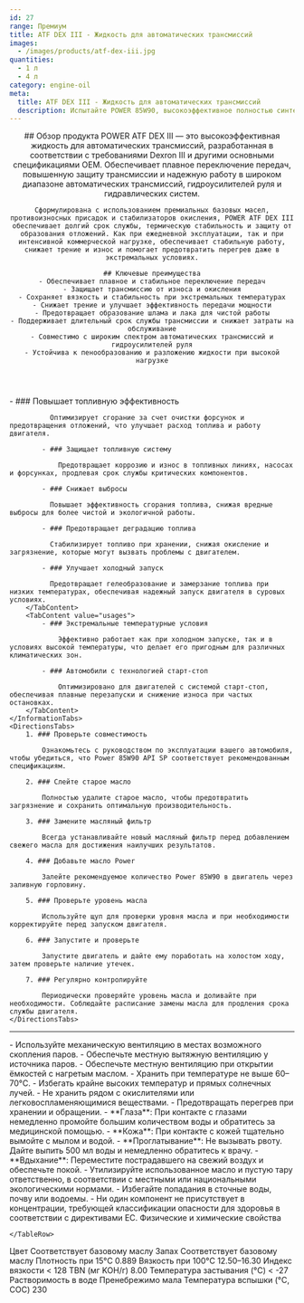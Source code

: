 ```yaml
---
id: 27
range: Премиум
title: ATF DEX III - Жидкость для автоматических трансмиссий
images:
  - /images/products/atf-dex-iii.jpg
quantities:
  - 1 л
  - 4 л
category: engine-oil
meta:
  title: ATF DEX III - Жидкость для автоматических трансмиссий
  description: Испытайте POWER 85W90, высокоэффективное полностью синтетическое моторное масло, разработанное в соответствии со стандартами API SP. Обеспечивает повышенную топливную эффективность, превосходную защиту от износа и надежный запуск двигателя в холодное время. Идеально для автомобилей с технологией старт-стоп и экстремальными температурными условиями.
---
```


<Header>
    ## Обзор продукта
    POWER ATF DEX III — это высокоэффективная жидкость для автоматических трансмиссий, разработанная в соответствии с требованиями Dexron III и другими основными спецификациями OEM. Обеспечивает плавное переключение передач, повышенную защиту трансмиссии и надежную работу в широком диапазоне автоматических трансмиссий, гидроусилителей руля и гидравлических систем.

    Сформулирована с использованием премиальных базовых масел, противоизносных присадок и стабилизаторов окисления, POWER ATF DEX III обеспечивает долгий срок службы, термическую стабильность и защиту от образования отложений. Как при ежедневной эксплуатации, так и при интенсивной коммерческой нагрузке, обеспечивает стабильную работу, снижает трение и износ и помогает предотвратить перегрев даже в экстремальных условиях.

    ## Ключевые преимущества
    - Обеспечивает плавное и стабильное переключение передач
    - Защищает трансмиссию от износа и окисления
    - Сохраняет вязкость и стабильность при экстремальных температурах
    - Снижает трение и улучшает эффективность передачи мощности
    - Предотвращает образование шлама и лака для чистой работы
    - Поддерживает длительный срок службы трансмиссии и снижает затраты на обслуживание
    - Совместимо с широким спектром автоматических трансмиссий и гидроусилителей руля
    - Устойчива к пенообразованию и разложению жидкости при высокой нагрузке
</Header>

<Section>
    <InformationTabs>
        <TabContent value="core">
            - ### Повышает топливную эффективность

              Оптимизирует сгорание за счет очистки форсунок и предотвращения отложений, что улучшает расход топлива и работу двигателя.

            - ### Защищает топливную систему

                Предотвращает коррозию и износ в топливных линиях, насосах и форсунках, продлевая срок службы критических компонентов.

            - ### Снижает выбросы

              Повышает эффективность сгорания топлива, снижая вредные выбросы для более чистой и экологичной работы.
    
            - ### Предотвращает деградацию топлива

              Стабилизирует топливо при хранении, снижая окисление и загрязнение, которые могут вызвать проблемы с двигателем.
    
            - ### Улучшает холодный запуск

              Предотвращает гелеобразование и замерзание топлива при низких температурах, обеспечивая надежный запуск двигателя в суровых условиях.
        </TabContent>
        <TabContent value="usages">
            - ### Экстремальные температурные условия

                Эффективно работает как при холодном запуске, так и в условиях высокой температуры, что делает его пригодным для различных климатических зон.

            - ### Автомобили с технологией старт-стоп

                Оптимизировано для двигателей с системой старт-стоп, обеспечивая плавные перезапуски и снижение износа при частых остановках.
        </TabContent>
    </InformationTabs>
    <DirectionsTabs>
        1. ### Проверьте совместимость
    
            Ознакомьтесь с руководством по эксплуатации вашего автомобиля, чтобы убедиться, что Power 85W90 API SP соответствует рекомендованным спецификациям.
   
        2. ### Слейте старое масло
    
            Полностью удалите старое масло, чтобы предотвратить загрязнение и сохранить оптимальную производительность.
   
        3. ### Замените масляный фильтр
    
            Всегда устанавливайте новый масляный фильтр перед добавлением свежего масла для достижения наилучших результатов.
   
        4. ### Добавьте масло Power
    
            Залейте рекомендуемое количество Power 85W90 в двигатель через заливную горловину.
   
        5. ### Проверьте уровень масла
    
            Используйте щуп для проверки уровня масла и при необходимости корректируйте перед запуском двигателя.
   
        6. ### Запустите и проверьте
    
            Запустите двигатель и дайте ему поработать на холостом ходу, затем проверьте наличие утечек.
   
        7. ### Регулярно контролируйте
    
            Периодически проверяйте уровень масла и доливайте при необходимости. Соблюдайте расписание замены масла для продления срока службы двигателя.
    </DirectionsTabs>
</Section>

***

<Section>
    <SafetyTabs>
        <TabContent value="handling">
            - Используйте механическую вентиляцию в местах возможного скопления паров.
            - Обеспечьте местную вытяжную вентиляцию у источника паров.
            - Обеспечьте местную вентиляцию при открытии ёмкостей с нагретым маслом.
            - Хранить при температуре не выше 60–70°C.
            - Избегать крайне высоких температур и прямых солнечных лучей.
            - Не хранить рядом с окислителями или легковоспламеняющимися веществами.
            - Предотвращать перегрев при хранении и обращении.
        </TabContent>
        <TabContent value="first-aid">
            - **Глаза**: При контакте с глазами немедленно промойте большим количеством воды и обратитесь за медицинской помощью.
            - **Кожа**: При контакте с кожей тщательно вымойте с мылом и водой.
            - **Проглатывание**: Не вызывать рвоту. Дайте выпить 500 мл воды и немедленно обратитесь к врачу.
            - **Вдыхание**: Переместите пострадавшего на свежий воздух и обеспечьте покой.
        </TabContent>
        <TabContent value="disposal">
            - Утилизируйте использованное масло и пустую тару ответственно, в соответствии с местными или национальными экологическими нормами.
            - Избегайте попадания в сточные воды, почву или водоемы.
        </TabContent>
        <TabContent value="hazardous">
            - Ни один компонент не присутствует в концентрации, требующей классификации опасности для здоровья в соответствии с директивами ЕС.
        </TabContent>
    </SafetyTabs>
  
   <Table>
  <TableHeader>
    <TableRow col={2}>
      <TableHead>Физические и химические свойства</TableHead>
    
    </TableRow>
  </TableHeader>
  <TableBody>
    <TableRow>
      <TableCell>Цвет</TableCell>
      <TableCell>Соответствует базовому маслу</TableCell>
    </TableRow>
    <TableRow>
      <TableCell>Запах</TableCell>
      <TableCell>Соответствует базовому маслу</TableCell>
    </TableRow>
    <TableRow>
      <TableCell>Плотность при 15°C</TableCell>
      <TableCell>0.889</TableCell>
    </TableRow>
    <TableRow>
      <TableCell>Вязкость при 100°C</TableCell>
      <TableCell>12.50–16.30</TableCell>
    </TableRow>
    <TableRow>
      <TableCell>Индекс вязкости</TableCell>
      <TableCell>&lt; 128</TableCell>
    </TableRow>
    <TableRow>
      <TableCell>TBN (мг KOH/г)</TableCell>
      <TableCell>8.00</TableCell>
    </TableRow>
    <TableRow>
      <TableCell>Температура застывания (°C)</TableCell>
      <TableCell>&lt; -27</TableCell>
    </TableRow>
    <TableRow>
      <TableCell>Растворимость в воде</TableCell>
      <TableCell>Пренебрежимо мала</TableCell>
    </TableRow>
    <TableRow>
      <TableCell>Температура вспышки (°C, COC)</TableCell>
      <TableCell>230</TableCell>
    </TableRow>
  </TableBody>
</Table>

</Section>
